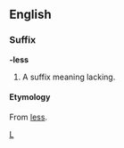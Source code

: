 ==English==
===Suffix===
'''-less'''
#A suffix meaning lacking.
====Etymology====
From {{E.}} [[less]].

[[Category:English suffixes|L]]